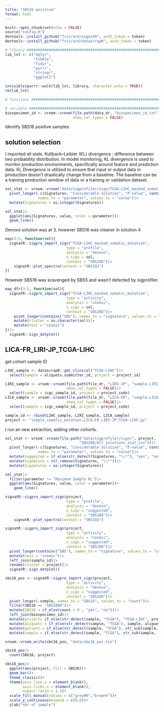 ```yaml
---
title: "SBS16 positive"
format: html
---
```


```r
knitr::opts_chunk$set(echo = FALSE)
source("config.R")
devtools::install_github("frvirard/signatR", auth_token = token)
devtools::install_github("frvirard/datascrapR", auth_token = token)   

# library ######################################################################
lib_lst <- c("dplyr",
             "tibble",
             "tidyr",
             "purrr",
             "stringr",
             "ggplot2")

invisible(purrr::walk(lib_lst, library, character.only = TRUE))
rm(lib_lst)

# functions ####################################################################

# variable #####################################################################
biospecimen_id <- vroom::vroom(file.path(data_dr, "biospecimen_id.txt"),
                               show_col_types = FALSE)
```

Identify SBS16 positive samples

## solution selection
I imported all stats.
Kullback–Leibler (KL) divergence : difference between two probability distribution.
In model monitoring, KL divergence is used to monitor production environments, specifically around feature and prediction data. KL Divergence is utilized to ensure that input or output data in production doesn’t drastically change from a baseline. The baseline can be a training production window of data or a training or validation dataset.

```r
sol_stat <- vroom::vroom("data/sigprofiler/sign/TCGA-LIHC_masked_somatic_mutation/SBS288/All_solutions_stat.csv")|>
  pivot_longer(-c(Signatures, "Considerable Solution", "P-value", contains("%")), 
               names_to = "parameter", values_to = "value")|>
  mutate(Signatures = as.integer(Signatures))

sol_stat|>
  ggplot(aes(Signatures, value, color = parameter))+
  geom_line()
```
Denovo solution was at 3, however SBS16 was cleaner in solution 4
```r
map(3:5, function(sol){
  signatR::sigpro_import_sign("TCGA-LIHC_masked_somatic_mutation", 
                            type = "profile",
                            analysis = "denovo", 
                            n_sign = sol, 
                            context = "SBS288")|>
    signatR::plot_spectra(context = "SBS192")
})
```

However SBS16 was scavenged by SBS5 and wasn't detected by sigprofiler.

```r
map_dfr(3:5, function(sol){
  signatR::sigpro_import_sign("TCGA-LIHC_masked_somatic_mutation", 
                            type = "activity",
                            analysis = "cosmic", 
                            n_sign = sol, 
                            context = "SBS288")|>
    pivot_longer(contains("SBS"), names_to = "signature", values_to = "count")|>
    mutate(cluster = as.character(sol))|>
    mutate(test = "cosmic")
})|>
  signatR::sign_dotplot()
```

## LICA-FR_LIRI-JP_TCGA-LIHC

get cohort sample ID
```r
LIHC_sample <- datascrapR::gdc_clinical("TCGA-LIHC")|>
  select(sample = aliquots_submitter_id, project = project_id)

LIRI_sample <- vroom::vroom(file.path(file_dr, "LIRI-JP", "sample.LIRI-JP.tsv.gz"),
                            show_col_types = FALSE)|>
  select(sample = icgc_sample_id, project = project_code)
LICA_sample <- vroom::vroom(file.path(file_dr, "LICA-FR", "sample.LICA-FR.tsv.gz"),
                            show_col_types = FALSE)|>
  select(sample = icgc_sample_id, project = project_code)

sample_id <- rbind(LIHC_sample, LIRI_sample, LICA_sample)
project <- "simple_somatic_mutation.LICA-FR_LIRI-JP_TCGA-LIHC.gz"
```

I run an new extraction, adding other cohorts.
```r
sol_stat <- vroom::vroom(file.path("data/sigprofiler/sign/", project,
                                  "SBS288/All_solutions_stat.csv"))|>
  pivot_longer(-c(Signatures, "Considerable Solution", "P-value", contains("%")), 
               names_to = "parameter", values_to = "value")|>
  mutate(suggested = if_else(str_detect(Signatures, "\\*"), "yes", "no"))|>
  mutate(signature = str_remove(Signatures, "\\*"))|>
  mutate(Signatures = as.integer(Signatures))

sol_stat|>
  filter(parameter != "Maximum Sample KL")|>
  ggplot(aes(Signatures, value, color = parameter))+
    geom_line()
```

```r
signatR::sigpro_import_sign(project, 
                            type = "profile",
                            analysis = "denovo", 
                            n_sign = "suggested", 
                            context = "SBS288")|>
    signatR::plot_spectra(context = "SBS192")
```

```r
signatR::sigpro_import_sign(project, 
                            type = "activity",
                            analysis = "cosmic", 
                            n_sign = "suggested", 
                            context = "SBS288")|>
  pivot_longer(contains("SBS"), names_to = "signature", values_to = "count")|>
  mutate(test = "cosmic")|>
  left_join(sample_id)|>
  rename(cluster = project)|>
  signatR::sign_dotplot()
```


```r
sbs16_pos <- signatR::sigpro_import_sign(project, 
                            type = "activity",
                            analysis = "denovo", 
                            n_sign = "suggested", 
                            context = "SBS288")|>
  pivot_longer(-sample, names_to = "SBS16", values_to = "count")|>
  filter(SBS16 == "SBS288H")|>
  mutate(SBS16 = if_else(count > 0 , "yes", "no"))|>
  left_join(biospecimen_id)|>
  mutate(project= if_else(str_detect(sample, "TCGA"), "TCGA-LIHC", project))|>
  mutate(aliquots = if_else(str_detect(sample, "TCGA"), sample, aliquots))|>
  mutate(patient = if_else(str_detect(sample, "TCGA"), str_sub(sample, 1, 12), patient))|>
  mutate(sample = if_else(str_detect(sample, "TCGA"), str_sub(sample, 1, 16), sample))

vroom::vroom_write(sbs16_pos, "data/sbs16_pos.tsv")
```

```r
sbs16_pos|>
  count(SBS16, project)

sbs16_pos|>
  ggplot(aes(project, fill = SBS16))+
  geom_bar()+
  theme_classic()+
  theme(axis.line.x = element_blank(),
        axis.ticks.x = element_blank(),
        aspect.ratio = 1.5)+
  scale_fill_manual(values = c("grey90","brown4"))+
  scale_y_continuous(expand = c(0,0))+
  ylab("nbr of sample")
```


